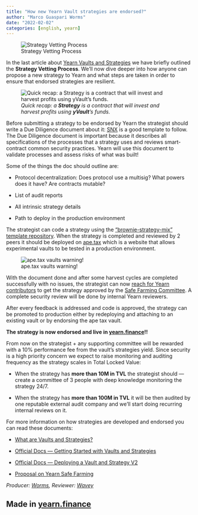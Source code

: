 ```yaml
---
title: "How new Yearn Vault strategies are endorsed?"
author: "Marco Guaspari Worms"
date: "2022-02-02"
categories: [english, yearn]
---
```


![Strategy Vetting Process](https://cdn-images-1.medium.com/max/8448/1*86NXzyTFdfnXrGP9JcKkYg.png)

In the last article about [Yearn Vaults and Strategies](https://medium.com/iearn/yearn-finance-explained-what-are-vaults-and-strategies-96970560432) we have briefly outlined the **Strategy Vetting Process**. We’ll now dive deeper into how anyone can propose a new strategy to Yearn and what steps are taken in order to ensure that endorsed strategies are resilient.

![*Quick recap: a **Strategy** is a contract that will invest and harvest profits using **yVault**’s funds.*](https://cdn-images-1.medium.com/max/2000/0*rif3sz7TVpvTkGLq)

Before submitting a strategy to be endorsed by Yearn the strategist should write a Due Diligence document about it: [SNX](https://hackmd.io/0w1RZh7DSc27A9EyzlHbJQ?view) is a good template to follow. The Due Diligence document is important because it describes all specifications of the processes that a strategy uses and reviews smart-contract common security practices. Yearn will use this document to validate processes and assess risks of what was built!

Some of the things the doc should outline are:

* Protocol decentralization: Does protocol use a multisig? What powers does it have? Are contracts mutable?

* List of audit reports

* All intrinsic strategy details

* Path to deploy in the production environment

The strategist can code a strategy using the [“brownie-strategy-mix” template repository](https://github.com/yearn/brownie-strategy-mix). When the strategy is completed and reviewed by 2 peers it should be deployed on [ape.tax](https://ape.tax/) which is a website that allows experimental vaults to be tested in a production environment.

![ape.tax vaults warning!](https://cdn-images-1.medium.com/max/2000/0*fLroIQSOjNCmsuMJ.png)

With the document done and after some harvest cycles are completed successfully with no issues, the strategist can now [reach for Yearn contributors](https://docs.yearn.finance/developers/v2/DEPLOYMENT#deploying-a-new-strategy) to get the strategy approved by the [Safe Farming Committee](https://gov.yearn.finance/t/introducing-yearn-safe-farming-committee/10533). A complete security review will be done by internal Yearn reviewers.

After every feedback is addressed and code is approved, the strategy can be promoted to production either by redeploying and attaching to an existing vault or by endorsing the ape tax vault.

**The strategy is now endorsed and live in [yearn.finance](https://yearn.finance/)!!**

From now on the strategist + any supporting committee will be rewarded with a 10% performance fee from the vault’s strategies yield. Since security is a high priority concern we expect to raise monitoring and auditing frequency as the strategy scales in Total Locked Value:

* When the strategy has **more than 10M in TVL** the strategist should — create a committee of 3 people with deep knowledge monitoring the strategy 24/7.

* When the strategy has **more than 100M in TVL** it will be then audited by one reputable external audit company and we’ll start doing recurring internal reviews on it.

For more information on how strategies are developed and endorsed you can read these documents:

* [What are Vaults and Strategies?](https://medium.com/iearn/yearn-finance-explained-what-are-vaults-and-strategies-96970560432)

* [Official Docs — Getting Started with Vaults and Strategies](https://docs.yearn.finance/developers/v2/getting-started)

* [Official Docs — Deploying a Vault and Strategy V2](https://docs.yearn.finance/developers/v2/DEPLOYMENT)

* [Proposal on Yearn Safe Farming](https://gov.yearn.finance/t/introducing-yearn-safe-farming-committee/10533)

*Producer: [Worms](https://twitter.com/MarcoWorms), Reviewer: [Wavey](https://twitter.com/wavey0x)*

## Made in [yearn.finance](http://yearn.finance/)
